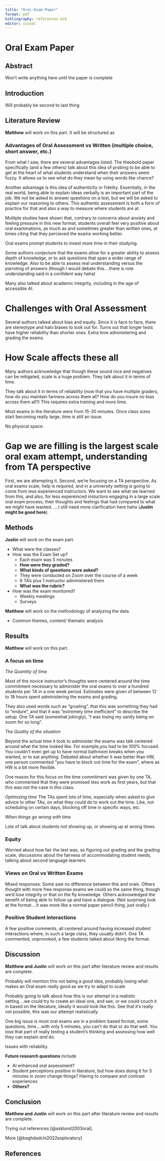 ```yaml
---
title: "Oral-Exam-Paper"
format: pdf
bibliography: references.bib
editor: visual
---
```


# Oral Exam Paper

## Abstract

Won't write anything here until the paper is complete

## Introduction

Will probably be second to last thing

## Literature Review

**Matthew** will work on this part. It will be structured as

### Advantages of Oral Assessment vs Written (multiple choice, short answer, etc.)

From what I saw, there are several advantages listed. The theobold paper specifically (and a few others) talk about this idea of probing to be able to get at the heart of what students understand when their answers seem fuzzy. It allows us to see what do they mean by using words like chance?

Another advantage is this idea of authenticity or fidelity. Essentially, in the real world, being able to explain ideas verbally is an important part of the job. We not be asked to answer questions on a test, but we will be asked to explain our reasoning to others. This authentic assessment is both a form of practice for that and also a way to measure where students are at. 

Mulitple studies have shown that, contrary to concerns about anxiety and feeling pressure in this new format, students overall feel very positive about oral examinations, as much as and sometimes greater than written ones, at times citing that they percieved the exams working better. 

Oral exams prompt students to invest more time in their studying. 

Some authors conjecture that the exams allow for a greater ability to assess depth of knowledge, or to ask questions that span a wider range of knowledge. Also to be able to assess real understanding versus the parroting of answers (though I would debate this....there is rote understanding said in a confident way haha)

Many also talked about academic integrity, including in the age of accessible AI. 




# Challenges with Oral Assessment

Several authors talked about bias and equity. Since it is face to face, there are stereotype and halo biases to look out for. Turns out that longer tests have higher reliability than shorter ones. Extra time administering and grading the exams. 


# How Scale affects these all

Many authors acknowledge that though these sound nice and negatives can be mitigated, scale is a huge problem. They talk about it in terms of time. 

They talk about it in terms of reliability (now that you have multiple graders, how do you maintain fariness across them all? How do you insure no bias across them all?) This requires extra training and more time. 

Most exams in the literature were from 15-30 minutes. Once class sizes start becoming really large, time is still an issue.

No physical space. 



# Gap we are filling is the largest scale oral exam attempt, understanding from TA perspective

First, we are attempting it. Second, we're focusing on a TA perspective. As oral exams scale, help is required, and in a university setting is going to come from less experienced instructors. We want to see what we learned from this, and also, for less expereinced instuctors engaging in a large scale oral exam process, their thoughts and feelings that had compared to what we might have wanted. ....I still need more clarification here haha (**Justin might be good here**).

## Methods

**Justin** will work on the exam part.

-   What were the classes?
-   How was the Exam Set up?
    -   Each exam was 5 minutes
    -   **How were they graded?**
    -   **What kinds of questions were asked?**
    -   They were conducted on Zoom over the course of a week
    -   6 TA's plus 1 instructor administered them
    -   **What was the rubric?**
-   How was the exam monitored?
    -   Weekly meetings
    -   Surveys

**Matthew** will work on the methodology of analyzing the data.

-   Common themes, content/ thematic analysis

## Results

**Matthew** will work on this part.

### A focus on time

*The Quantity of time*

Most of the novice instructor's thoughts were centered around the time commitment necessary to administer the oral exams to over a hundred students per TA in a one week period. Estimates were given of between 12 to 18 hours spent administering the exams and grading.

They also used words such as "grueling", that this was something they had to "endure", and that it was "extremely time inefficient" to describe the setup. One TA said (somewhat jokingly), "I was losing my sanity being on zoom for so long".

*The Quality of the situation*

Beyond the actual time it took to administer the exams was talk centered around what the time looked like. For example,you had to be 100% focused. You couldn't even get up to have normal bathroom breaks when you wanted, or to eat anything. Debated about whether it was better than HW, one person commented "you have to block out time for the exam", where as HW is a bit more flexible.

One reason for this focus on the time commitment was given by one TA, who commented that they were promised less work as first years, but that this was not the case in this class.

*Optimizing time* The TAs spent lots of time, especially when asked to give advice to other TAs, on what they could do to work out the time. Like, not scheduling on certain days, blocking off time in specific ways, etc. 

*When things go wrong with time*

Lots of talk about students not showing up, or showing up at wrong times.

### Equity

Worried about how fair the test was, so figuring out grading and the grading scale, discussions about the fairness of accommodating student needs, talking about second language learners 

### Views on Oral vs Written Exams

Mixed responses. Some saw no difference between this and orals. Others thought with more free response exams we could so the same thing, though we'd lose integrity or that on the fly knowledge. Others acknowledged the benefit of being able to follow up and have a dialogue. (Not surprisng look at the format....it was more like a normal paper pencil thing, just orally.)

### Positive Student interactions

A few positive comments, all centered around having increased student interactions where, in such a large class, they usually didn't. One TA commented, unprovoked, a few students talked about liking the format. 

## Discussion

**Matthew and Justin** will work on this part after literature review and results are complete.

Probably will mention this not being a good idea, probably losing what makes an Oral exam really good as we try to adapt to scale

Probably going to talk about how this is our attempt in a realistic setting....we could try to create an ideal one, and see, or we could couch it in based on the literature, ideally it would look like this. See that it's really not possible, this was our attempt realistically. 

One big issue is most oral exams are in a problem based format, some questions, time....with only 5 minutes, you can't do that or do that well. You lose that part of really testing a student's thinking and assessing how well they can explain *and* do. 

Issues with reliability.

**Future research questions** include

-   AI enhanced oral assessment?
-   Student perceptions positive in literature, but how does doing it for 5 minutes in zoom change things? Having to compare and contrast experiences
-   **Others?**

## Conclusion

**Matthew and Justin** will work on this part after literature review and results are complete.

Trying out references [@asklund2003oral].

More [@baghdadchi2022exploratory]

## References
